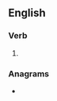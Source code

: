 ==English==

===Verb===
{{head|en|verb form}}

# {{en-third-person singular of|enrich}}

===Anagrams===
* {{anagrams|en|a=ceehinrs|Cheniers|Scheiner|cheniers|rice hens}}